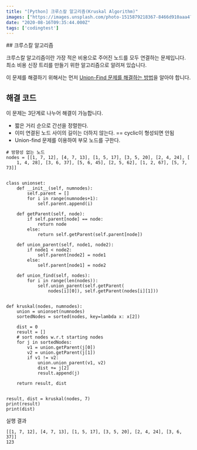 ```yaml
---
title: "[Python] 크루스칼 알고리즘(Kruskal Algorithm)"
images: ["https://images.unsplash.com/photo-1515879218367-8466d910aaa4?ixlib=rb-1.2.1&q=80&fm=jpg&crop=entropy&cs=tinysrgb&w=2000&fit=max&ixid=eyJhcHBfaWQiOjExNzczfQ"]
date: "2020-08-16T09:35:44.000Z"
tags: ['codingtest']
---
```


<TOCInline toc={props.toc} asDisclosure />
## 크루스칼 알고리즘

크루스칼 알고리즘이란 가장 적은 비용으로 주어진 노드를 모두 연결하는 문제입니다. 최소 비용 신장 트리를 만들기 위한 알고리즘으로 알려져 있습니다.

이 문제를 해결하기 위해서는 먼저 [Union-Find 문제를 해결하는 방법](__GHOST_URL__/python-habjibhab-cajgi-union-find-disjoint-set-munje/)을 알아야 합니다.

## 해결 코드

이 문제는 3단계로 나누어 해결이 가능합니다.

* 짧은 거리 순으로 간선을 정렬한다.
* 이미 연결된 노드 사이의 길이는 더하지 않는다. == cyclic이 형성되면 안됨
* Union-find 문제를 이용하여 부모 노드를 구한다.

```
# 방향성 없는 노드
nodes = [[1, 7, 12], [4, 7, 13], [1, 5, 17], [3, 5, 20], [2, 4, 24], [
    1, 4, 28], [3, 6, 37], [5, 6, 45], [2, 5, 62], [1, 2, 67], [5, 7, 73]]


class unionset:
    def __init__(self, numnodes):
        self.parent = []
        for i in range(numnodes+1):
            self.parent.append(i)

    def getParent(self, node):
        if self.parent[node] == node:
            return node
        else:
            return self.getParent(self.parent[node])

    def union_parent(self, node1, node2):
        if node1 < node2:
            self.parent[node2] = node1
        else:
            self.parent[node1] = node2

    def union_find(self, nodes):
        for i in range(len(nodes)):
            self.union_parent(self.getParent(
                nodes[i][0]), self.getParent(nodes[i][1]))


def kruskal(nodes, numnodes):
    union = unionset(numnodes)
    sortedNodes = sorted(nodes, key=lambda x: x[2])

    dist = 0
    result = []
    # sort nodes w.r.t starting nodes
    for j in sortedNodes:
        v1 = union.getParent(j[0])
        v2 = union.getParent(j[1])
        if v1 != v2:
            union.union_parent(v1, v2)
            dist += j[2]
            result.append(j)

    return result, dist


result, dist = kruskal(nodes, 7)
print(result)
print(dist)

```

실행 결과

```
[[1, 7, 12], [4, 7, 13], [1, 5, 17], [3, 5, 20], [2, 4, 24], [3, 6, 37]]
123

```
